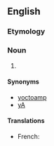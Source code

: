 {{also|yoctoampère|yocto-ampere}}
==English==

===Etymology===
{{prefix|en|yocto|ampere}}

===Noun===
{{en-noun}}

# {{SI-unit|yocto|ampere|electrical current|lang=en}}

====Synonyms====
* [[yoctoamp]]
* [[yA]]

====Translations====
{{trans-top|unit of electrical current}}
* French: {{t+|fr|yoctoampère|m}}
{{trans-mid}}
{{trans-bottom}}
